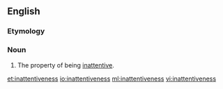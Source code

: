 ==English==

===Etymology===
{{suffix|inattentive|ness}}

===Noun===
{{en-noun|-}}

# The property of being [[inattentive]].

[[et:inattentiveness]]
[[io:inattentiveness]]
[[ml:inattentiveness]]
[[vi:inattentiveness]]